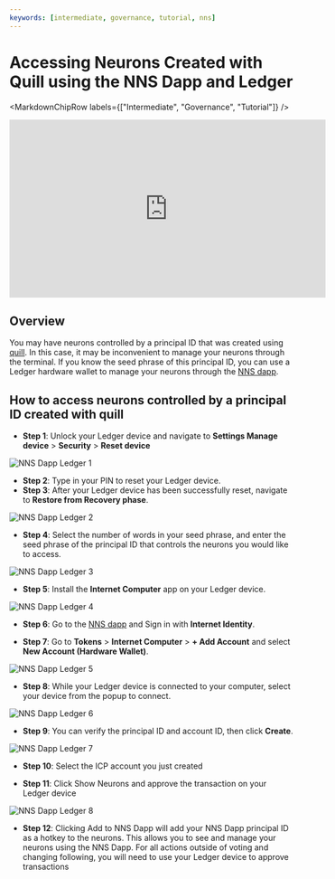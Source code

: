 ```yaml
---
keywords: [intermediate, governance, tutorial, nns]
---
```



# Accessing Neurons Created with Quill using the NNS Dapp and Ledger

<MarkdownChipRow labels={["Intermediate", "Governance", "Tutorial"]} />

<iframe width="560" height="315" src="https://www.youtube.com/embed/lKbYUmqF7J4?si=jIvx5rEza7BnMchE" title="YouTube video player" frameborder="0" allow="accelerometer; autoplay; clipboard-write; encrypted-media; gyroscope; picture-in-picture; web-share" referrerpolicy="strict-origin-when-cross-origin" allowfullscreen></iframe>

## Overview
You may have neurons controlled by a principal ID that was created using [quill](../../../../../../docs/current/developer-docs/developer-tools/cli-tools/quill-cli-reference/quill-parent). In this case, it may be inconvenient to manage your neurons through the terminal. If you know the seed phrase of this principal ID, you can use a Ledger hardware wallet to manage your neurons through the [NNS dapp](/https://nns.ic0.app/).

## How to access neurons controlled by a principal ID created with quill

- **Step 1**: Unlock your Ledger device and navigate to **Settings Manage device** > **Security** > **Reset device**

![NNS Dapp Ledger 1](../../_attachments/ledger-1.webp)

- **Step 2**: Type in your PIN to reset your Ledger device.
- **Step 3**: After your Ledger device has been successfully reset, navigate to **Restore from Recovery phase**.

![NNS Dapp Ledger 2](../../_attachments/ledger-2.webp)

- **Step 4**: Select the number of words in your seed phrase, and enter the seed phrase of the principal ID that controls the neurons you would like to access.

![NNS Dapp Ledger 3](../../_attachments/ledger-3.webp)

- **Step 5**: Install the **Internet Computer** app on your Ledger device.

![NNS Dapp Ledger 4](../../_attachments/ledger-4.webp)

- **Step 6**: Go to the [NNS dapp](https://nns.ic0.app/) and Sign in with **Internet Identity**.

- **Step 7**: Go to **Tokens** > **Internet Computer** > **+ Add Account** and select **New Account (Hardware Wallet)**.

![NNS Dapp Ledger 5](../../_attachments/ledger-5.webp)

- **Step 8**: While your Ledger device is connected to your computer, select your device from the popup to connect.

![NNS Dapp Ledger 6](../../_attachments/ledger-6.webp)

- **Step 9**: You can verify the principal ID and account ID, then click **Create**.

![NNS Dapp Ledger 7](../../_attachments/ledger-7.webp)

- **Step 10**: Select the ICP account you just created

- **Step 11**: Click Show Neurons and approve the transaction on your Ledger device

![NNS Dapp Ledger 8](../../_attachments/ledger-8.webp)

- **Step 12**: Clicking Add to NNS Dapp will add your NNS Dapp principal ID as a hotkey to the neurons. This allows you to see and manage your neurons using the NNS Dapp. For all actions outside of voting and changing following, you will need to use your Ledger device to approve transactions